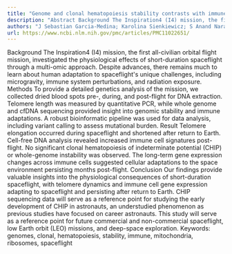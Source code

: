 ```yaml
---
title: "Genome and clonal hematopoiesis stability contrasts with immune, cfDNA, mitochondrial, and telomere length changes during short duration spaceflight"
description: "Abstract Background The Inspiration4 (I4) mission, the first all-civilian orbital flight mission, investigated the physiological effects of short-duration spaceflight through a multi-omic approach. De..."
authors: "J Sebastian Garcia-Medina; Karolina Sienkiewicz; S Anand Narayanan; Eliah G Overbey; Kirill Grigorev; Krista A Ryon; Marissa Burke; Jacqueline Proszynski; Braden Tierney; Caleb M Schmidt; Nuria Mencia-Trinchant; Remi Klotz; Veronica Ortiz; Jonathan Foox; Christopher Chin; Deena Najjar; Irina Matei; Irenaeus Chan; Carlos Cruchaga; Ashley Kleinman; JangKeun Kim; Alexander Lucaci; Conor Loy; Omary Mzava; Iwijn De Vlaminck; Anvita Singaraju; Lynn E Taylor; Julian C Schmidt; Michael A Schmidt; Kelly Blease; Juan Moreno; Andrew Boddicker; Junhua Zhao; Bryan Lajoie; Andrew Altomare; Semyon Kruglyak; Shawn Levy; Min Yu; Duane C Hassane; Susan M Bailey; Kelly Bolton; Jaime Mateus; Christopher E Mason"
url: https://www.ncbi.nlm.nih.gov/pmc/articles/PMC11022651/
---
```


Background The Inspiration4 (I4) mission, the first all-civilian orbital flight mission, investigated the physiological effects of short-duration spaceflight through a multi-omic approach. Despite advances, there remains much to learn about human adaptation to spaceflight's unique challenges, including microgravity, immune system perturbations, and radiation exposure. Methods To provide a detailed genetics analysis of the mission, we collected dried blood spots pre-, during, and post-flight for DNA extraction. Telomere length was measured by quantitative PCR, while whole genome and cfDNA sequencing provided insight into genomic stability and immune adaptations. A robust bioinformatic pipeline was used for data analysis, including variant calling to assess mutational burden. Result Telomere elongation occurred during spaceflight and shortened after return to Earth. Cell-free DNA analysis revealed increased immune cell signatures post-flight. No significant clonal hematopoiesis of indeterminate potential (CHIP) or whole-genome instability was observed. The long-term gene expression changes across immune cells suggested cellular adaptations to the space environment persisting months post-flight. Conclusion Our findings provide valuable insights into the physiological consequences of short-duration spaceflight, with telomere dynamics and immune cell gene expression adapting to spaceflight and persisting after return to Earth. CHIP sequencing data will serve as a reference point for studying the early development of CHIP in astronauts, an understudied phenomenon as previous studies have focused on career astronauts. This study will serve as a reference point for future commercial and non-commercial spaceflight, low Earth orbit (LEO) missions, and deep-space exploration. Keywords: genomes, clonal, hematopoiesis, stability, immune, mitochondria, ribosomes, spaceflight
